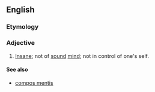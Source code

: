 ==English==
===Etymology===
{{L.}}

===Adjective===
{{en-adj|pos=[[non]] [[compos]] [[mentis]]|-}}
# {{law}} [[insane|Insane]]; not of [[sound]] [[mind]]; not in control of one's self.

====See also====
*[[compos mentis]]